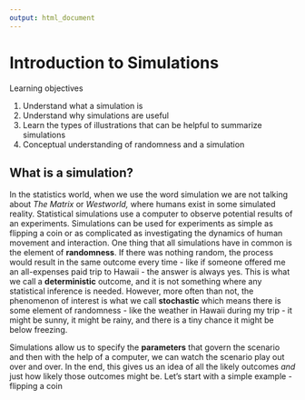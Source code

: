 ```yaml
---
output: html_document
---
```


# Introduction to Simulations {#ch12}

<div class="objective-container">
<div class="objectives"> Learning objectives </div>
1. Understand what a simulation is
2. Understand why simulations are useful
3. Learn the types of illustrations that can be helpful to summarize simulations
4. Conceptual understanding of randomness and a simulation
</div>

## What is a simulation? {#ch12_s1}

In the statistics world, when we use the word simulation we are not talking about 
*The Matrix* or *Westworld,* where humans exist in some simulated reality. Statistical simulations
use a computer to observe potential results of an experiments. Simulations can be used
for experiments as simple as flipping a coin or as complicated as investigating the dynamics of human
movement and interaction. One thing that all simulations have in common is the element
of **randomness**. If there was nothing random, the process would result in the same
outcome every time - like if someone offered me an all-expenses paid trip to Hawaii - the 
answer is always yes. This is what we call a **deterministic** outcome, and it is not
something where any statistical inference is needed. However, more often than not,
the phenomenon of interest is what we call **stochastic** which means there is
some element of randomness - like the weather in Hawaii during my trip - it might
be sunny, it might be rainy, and there is a tiny chance it might be below freezing.

Simulations allow us to specify the **parameters** that govern the scenario and then 
with the help of a computer, we can watch the scenario play out over and over. In the end,
this gives us an idea of all the likely outcomes *and* just how likely those outcomes might be.
Let's start with a simple example - flipping a coin



